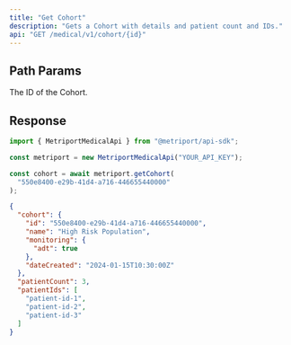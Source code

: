 ```yaml
---
title: "Get Cohort"
description: "Gets a Cohort with details and patient count and IDs."
api: "GET /medical/v1/cohort/{id}"
---
```


## Path Params

<ParamField path="id" type="string" required>
  The ID of the Cohort.
</ParamField>

## Response

<Snippet file="cohort-with-patients-response.mdx" />

<ResponseExample>

```javascript Metriport SDK
import { MetriportMedicalApi } from "@metriport/api-sdk";

const metriport = new MetriportMedicalApi("YOUR_API_KEY");

const cohort = await metriport.getCohort(
  "550e8400-e29b-41d4-a716-446655440000"
);
```

</ResponseExample>

```json
{
  "cohort": {
    "id": "550e8400-e29b-41d4-a716-446655440000",
    "name": "High Risk Population",
    "monitoring": {
      "adt": true
    },
    "dateCreated": "2024-01-15T10:30:00Z"
  },
  "patientCount": 3,
  "patientIds": [
    "patient-id-1",
    "patient-id-2",
    "patient-id-3"
  ]
}
```
